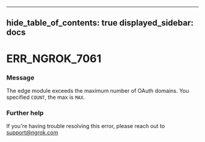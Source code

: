

---
hide_table_of_contents: true
displayed_sidebar: docs
---


# ERR_NGROK_7061

### Message
The edge module exceeds the maximum number of OAuth domains. You specified `COUNT`, the max is `MAX`.

<ErrorDetails />



### Further help
If you're having trouble resolving this error, please reach out to [support@ngrok.com](mailto:support@ngrok.com?subject=Help%20with%20ERR_NGROK_7061)

